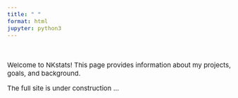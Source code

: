 ```yaml
---
title: " "
format: html
jupyter: python3
---
```


<style>
body {
    font-size: 15px;
}
</style>

<div style="height: 20px;"></div>

Welcome to NKstats! This page provides information about my projects, goals, and background.

The full site is under construction ...

